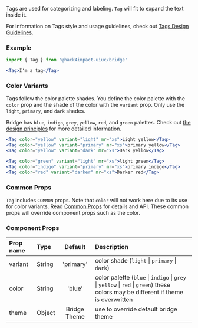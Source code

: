 


Tags are used for categorizing and labeling. `Tag` will fit to expand the text inside it.

For information on Tags style and usage guidelines, check out [Tags Design Guidelines](/design/tags).

### Example

```jsx live
import { Tag } from '@hack4impact-uiuc/bridge'

<Tag>I'm a tag</Tag>
```

### Color Variants
Tags follow the color palette shades. You define the color palette with the `color` prop and the shade of the color with the `variant` prop. Only use the `light`, `primary`, and `dark` shades.


Bridge has `blue`, `indigo`, `grey`, `yellow`, `red`, and `green` palettes. Check out [the design principles](/design/colors) for more detailed information.

```jsx live
<Tag color="yellow" variant="light" mr="xs">Light yellow</Tag> 
<Tag color="yellow" variant="primary" mr="xs">primary yellow</Tag>
<Tag color="yellow" variant="dark" mr="xs">Dark yellow</Tag> 

<Tag color="green" variant="light" mr="xs">light green</Tag> 
<Tag color="indigo" variant="primary" mr="xs">primary indigo</Tag> 
<Tag color="red" variant="darker" mr="xs">Darker red</Tag>
```

### Common Props
`Tag` includes `COMMON` props. Note that `color` will not work here due to its use for color variants. Read [Common Props](/components/common-props) for details and API. These common props will override component props such as the color.


### Component Props

| Prop name | Type | Default | Description |
| :- | :- | :-: | :- |
| variant | String | 'primary' | color shade (`light` &#124; `primary` &#124; `dark`) |
| color | String | 'blue' | color palette (`blue` &#124; `indigo` &#124; `grey` &#124; `yellow` &#124; `red` &#124; `green`) these colors may be different if theme is overwritten |
| theme | Object | Bridge Theme | use to override default bridge theme|